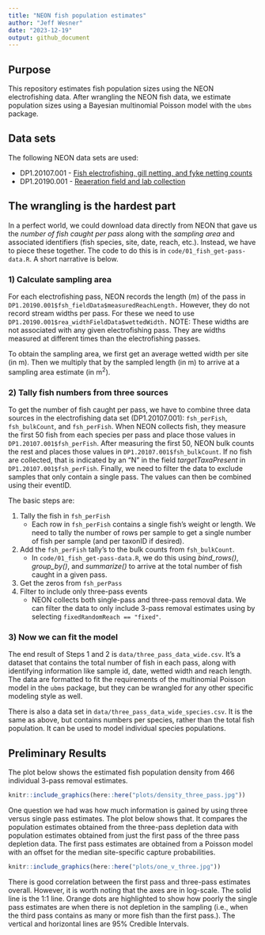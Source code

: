 ```yaml
---
title: "NEON fish population estimates"
author: "Jeff Wesner"
date: "2023-12-19"
output: github_document
---
```


## Purpose

This repository estimates fish population sizes using the NEON electrofishing data. After wrangling the NEON fish data, we estimate population sizes using a Bayesian multinomial Poisson model with the `ubms` package.

## Data sets

The following NEON data sets are used:

-   DP1.20107.001 - [Fish electrofishing, gill netting, and fyke netting counts](https://data.neonscience.org/data-products/DP1.20107.001)
-   DP1.20190.001 - [Reaeration field and lab collection](https://data.neonscience.org/data-products/DP1.20190.001)

## The wrangling is the hardest part

In a perfect world, we could download data directly from NEON that gave us the *number of fish caught per pass* along with the *sampling area* and associated identifiers (fish species, site, date, reach, etc.). Instead, we have to piece these together. The code to do this is in `code/01_fish_get-pass-data.R`. A short narrative is below.

### 1) Calculate sampling area

For each electrofishing pass, NEON records the length (m) of the pass in `DP1.20190.001$fsh_fieldData$measuredReachLength.` However, they do not record stream widths per pass. For these we need to use `DP1.20190.001$rea_widthFieldData$wettedWidth.` NOTE: These widths are not associated with any given electrofishing pass. They are widths measured at different times than the electrofishing passes.

To obtain the sampling area, we first get an average wetted width per site (in m). Then we multiply that by the sampled length (in m) to arrive at a sampling area estimate (in $\text{m}^2$).

### 2) Tally fish numbers from three sources

To get the number of fish caught per pass, we have to combine three data sources in the electrofishing data set (DP1.20107.001): `fsh_perFish`, `fsh_bulkCount`, and `fsh_perFish`. When NEON collects fish, they measure the first 50 fish from each species per pass and place those values in `DP1.20107.001$fsh_perFish`. After measuring the first 50, NEON bulk counts the rest and places those values in `DP1.20107.001$fsh_bulkCount`. If no fish are collected, that is indicated by an "N" in the field *targetTaxaPresent* in `DP1.20107.001$fsh_perFish`. Finally, we need to filter the data to exclude samples that only contain a single pass. The values can then be combined using their eventID.

The basic steps are:

1.  Tally the fish in `fsh_perFish`
    -   Each row in `fsh_perFish` contains a single fish's weight or length. We need to tally the number of rows per sample to get a single number of fish per sample (and per taxonID if desired).
2.  Add the `fsh_perFish` tally's to the bulk counts from `fsh_bulkCount`.
    -   In `code/01_fish_get-pass-data.R`, we do this using *bind_rows()*, *group_by()*, and *summarize()* to arrive at the total number of fish caught in a given pass.
3.  Get the zeros from `fsh_perPass`
4.  Filter to include only three-pass events
    -   NEON collects both single-pass and three-pass removal data. We can filter the data to only include 3-pass removal estimates using by selecting `fixedRandomReach == "fixed"`.

### 3) Now we can fit the model

The end result of Steps 1 and 2 is `data/three_pass_data_wide.csv`. It's a dataset that contains the total number of fish in each pass, along with identifying information like sample id, date, wetted width and reach length. The data are formatted to fit the requirements of the multinomial Poisson model in the `ubms` package, but they can be wrangled for any other specific modeling style as well.

There is also a data set in `data/three_pass_data_wide_species.csv`. It is the same as above, but contains numbers per species, rather than the total fish population. It can be used to model individual species populations.

## Preliminary Results

The plot below shows the estimated fish population density from 466 individual 3-pass removal estimates.

```r

knitr::include_graphics(here::here("plots/density_three_pass.jpg"))
```

One question we had was how much information is gained by using three versus single pass estimates. The plot below shows that. It compares the population estimates obtained from the three-pass depletion data with population estimates obtained from just the first pass of the three pass depletion data. The first pass estimates are obtained from a Poisson model with an offset for the median site-specific capture probabilities. 

```r

knitr::include_graphics(here::here("plots/one_v_three.jpg"))
```

There is good correlation between the first pass and three-pass estimates overall. However, it is worth noting that the axes are in log-scale. The solid line is the 1:1 line. Orange dots are highlighted to show how poorly the single pass estimates are when there is not depletion in the sampling (i.e., when the third pass contains as many or more fish than the first pass.). The vertical and horizontal lines are 95% Credible Intervals.

